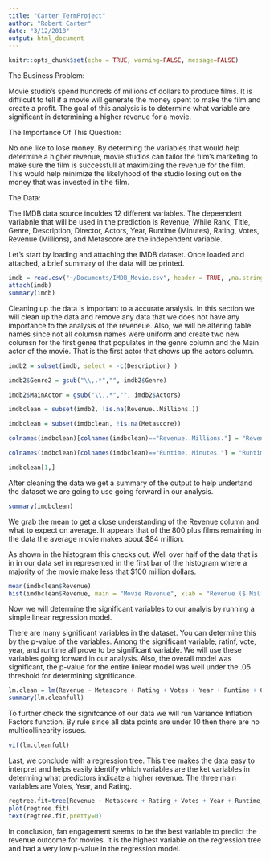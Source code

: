 ```yaml
---
title: "Carter_TermProject"
author: "Robert Carter"
date: "3/12/2018"
output: html_document
---
```



```r
knitr::opts_chunk$set(echo = TRUE, warning=FALSE, message=FALSE)
```

The Business Problem:

Movie studio's spend hundreds of millions of dollars to produce films. It is diffilcult to tell if a movie will generate the money spent to make the film and create a profit. The goal of this analysis is to determine what variable are significant in determining a higher revenue for a movie.

The Importance Of This Question:

No one like to lose money. By determing the variables that would help determine a higher revenue, movie studios can tailor the film's marketing to make sure the film is successfull at maximizing the revenue for the film. This would help minimize the likelyhood of the studio losing out on the money that was invested in tihe film.

The Data:

The IMDB data source inculdes 12 different variables. The depeendent variabnle that will be used in the prediction is Revenue, While Rank, Title, Genre, Description,	Director,	Actors,	Year,	Runtime (Minutes), Rating,	Votes, Revenue (Millions), and 	Metascore are the independent variable.

Let's start by loading and attaching the IMDB dataset. Once loaded and attached, a brief summary of the data will be printed.

```r
imdb = read.csv("~/Documents/IMDB_Movie.csv", header = TRUE, ,na.strings="0")
attach(imdb)
summary(imdb)
```

Cleaning up the data is important to a accurate analysis. In this section we will clean up the data and remove any data that we does not have any importance to the analysis of the reveneue. Also, we will be altering table names since not all columsn names were uniform and create two new columsn for the first genre that populates in the genre column and the Main actor of the movie. That is the first actor that shows up the actors column.

```r
imdb2 = subset(imdb, select = -c(Description) )

imdb2$Genre2 = gsub("\\,.*","", imdb2$Genre) 

imdb2$MainActor = gsub("\\,.*","", imdb2$Actors) 

imdbclean = subset(imdb2, !is.na(Revenue..Millions.))

imdbclean = subset(imdbclean, !is.na(Metascore))

colnames(imdbclean)[colnames(imdbclean)=="Revenue..Millions."] = "Revenue"

colnames(imdbclean)[colnames(imdbclean)=="Runtime..Minutes."] = "Runtime"

imdbclean[1,]
```

After cleaning the data we get a summary of the output to help undertand the dataset we are going to use going forward in our analysis.

```r
summary(imdbclean)
```

We grab the mean to get a close understanding of the Revenue column and what to expect on average. It appears that of the 800 plus films remaining in the data the average movie makes about $84 million.

As shown in the histogram this checks out. Well over half of the data that is in in our data set in represented in the first bar of the histogram where a majority of the movie make less that $100 million dollars.

```r
mean(imdbclean$Revenue)
hist(imdbclean$Revenue, main = "Movie Revenue", xlab = "Revenue ($ Millions)")
```


Now we will determine the significant variables to our analyis by running a simple linear regression model.

There are many significant variables in the dataset. You can determine this by the p-value of the variables. Among the significant variable; ratinf, vote, year, and runtime all prove to be significant variable. We will use these variables going forward in our analysis. Also, the overall model was significant, the p-value for the entire liniear model was well under the .05 threshold for determining significance.
```r
lm.clean = lm(Revenue ~ Metascore + Rating + Votes + Year + Runtime + Genre2, data = imdbclean)
summary(lm.cleanfull)
```

To further check the signifcance of our data we will run Variance Inflation Factors function. By rule since all data points are under 10 then there are no multicollinearity issues.

```r
vif(lm.cleanfull)
```

Last, we conclude with a regression tree. This tree makes the data easy to interpret and helps easily identify which variables are the ket variables in determing what predictors indicate a higher revenue. The three main variables are Votes, Year, and Rating.

```r
regtree.fit=tree(Revenue ~ Metascore + Rating + Votes + Year + Runtime, data = imdbclean)
plot(regtree.fit)
text(regtree.fit,pretty=0)
```
 In conclusion, fan engagement seems to be the best variable to predict the revenue outcome for movies. It is the highest variable on the regression tree and had a very low p-value in the regression model.







